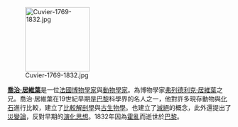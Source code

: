 [[File:Cuvier-1769-1832.jpg|145px]]

'''[[喬治·居維葉|喬治·居維葉]]'''是一位[[法國|法國]][[博物學|博物學家]]與[[動物學|動物學家]]。為博物學家[[弗列德利克·居維葉|弗列德利克·居維葉]]之兄。喬治·居維葉在19世紀早期是[[巴黎|巴黎]]科學界的名人之一，他對許多現存動物與[[化石|化石]]進行比較，建立了[[比較解剖學|比較解剖學]]與[[古生物學|古生物學]]。也建立了[[滅絕|滅絕]]的概念，此外還提出了[[災變論|災變論]]，反對早期的[[演化思想史|演化思想]]。1832年因為[[霍亂|霍亂]]而逝世於[[巴黎|巴黎]]。
